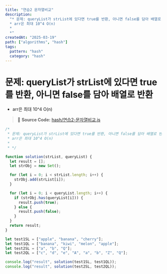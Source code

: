 ```yaml
---
title: "연습2 문자열비교"
description:
  "* 문제: queryList가 strList에 있다면 true를 반환, 아니면 false를 담아 배열로 반환
  * arr은 최대 10^4 O(n)
  *
  *"
createdAt: "2025-03-19"
path: ["algorithms", "hash"]
tags:
  pattern: "hash"
  category: "hash"
---
```


# 문제: queryList가 strList에 있다면 true를 반환, 아니면 false를 담아 배열로 반환

- arr은 최대 10^4 O(n)

> 📌 **Source Code:** [hash/연습2-문자열비교.js](https://github.com/0teklee/pattern-recognition/tree/main/site/content/hash/연습2-문자열비교.js)

```js
/*
 * 문제: queryList가 strList에 있다면 true를 반환, 아니면 false를 담아 배열로 반환
 * arr은 최대 10^4 O(n)
 *
 * */

function solution(strList, queryList) {
  let result = [];
  let strObj = new Set();

  for (let i = 0; i < strList.length; i++) {
    strObj.add(strList[i]);
  }

  for (let i = 0; i < queryList.length; i++) {
    if (strObj.has(queryList[i])) {
      result.push(true);
    } else {
      result.push(false);
    }
  }
  return result;
}

let test1SL = ["apple", "banana", "cherry"];
let test1QL = ["banana", "kiwi", "melon", "apple"];
let test2SL = ["a", "b", "Q"];
let test2QL = ["c", "d", "e", "A", "a", "b", "Z", "Q"];

console.log("result", solution(test1SL, test1QL));
console.log("result", solution(test2SL, test2QL));
```
